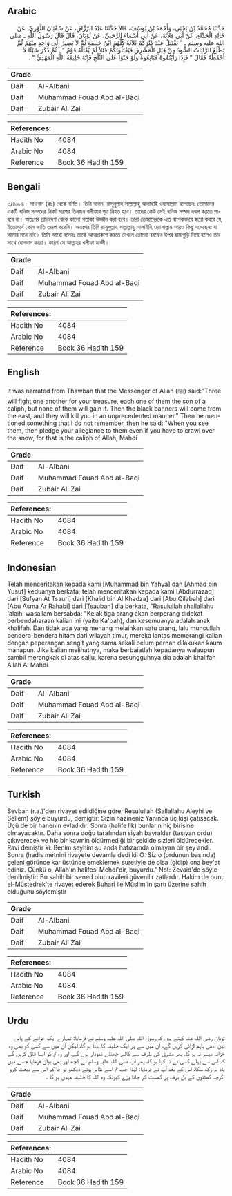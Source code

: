 ## Arabic


<div dir="rtl" lang="ar" style={{fontSize:'larger',backgroundColor:'#f8f9fa',padding:20}}>
حَدَّثَنَا مُحَمَّدُ بْنُ يَحْيَى، وَأَحْمَدُ بْنُ يُوسُفَ، قَالاَ حَدَّثَنَا عَبْدُ الرَّزَّاقِ، عَنْ سُفْيَانَ الثَّوْرِيِّ، عَنْ خَالِدٍ الْحَذَّاءِ، عَنْ أَبِي قِلاَبَةَ، عَنْ أَبِي أَسْمَاءَ الرَّحَبِيِّ، عَنْ ثَوْبَانَ، قَالَ قَالَ رَسُولُ اللَّهِ ـ صلى الله عليه وسلم ـ ‏"‏ يَقْتَتِلُ عِنْدَ كَنْزِكُمْ ثَلاَثَةٌ كُلُّهُمُ ابْنُ خَلِيفَةٍ ثُمَّ لاَ يَصِيرُ إِلَى وَاحِدٍ مِنْهُمْ ثُمَّ تَطْلُعُ الرَّايَاتُ السُّودُ مِنْ قِبَلِ الْمَشْرِقِ فَيَقْتُلُونَكُمْ قَتْلاً لَمْ يُقْتَلْهُ قَوْمٌ ‏"‏ ‏.‏ ثُمَّ ذَكَرَ شَيْئًا لاَ أَحْفَظُهُ فَقَالَ ‏"‏ فَإِذَا رَأَيْتُمُوهُ فَبَايِعُوهُ وَلَوْ حَبْوًا عَلَى الثَّلْجِ فَإِنَّهُ خَلِيفَةُ اللَّهِ الْمَهْدِيُّ ‏"‏ ‏.‏
</div>
<div style={{backgroundColor:'#f8f9fa',padding:20, marginBottom: 10}}><table> <thead> <tr> <th>Grade</th> <th></th> </tr> </thead> <tbody> <tr><td>Daif</td><td>Al-Albani</td></tr><tr><td>Daif</td><td>Muhammad Fouad Abd al-Baqi</td></tr><tr><td>Daif</td><td>Zubair Ali Zai</td></tr></tbody></table><table> <thead> <tr> <th>References:</th> <th></th> </tr> </thead> <tbody><tr><td>Hadith No</td><td>4084</td></tr><tr><td>Arabic No</td><td>4084</td></tr><tr><td>Reference</td><td>Book 36 Hadith 159</td></tr></tbody></table></div>

## Bengali


<div dir="ltr" lang="bn" style={{fontSize:'larger',backgroundColor:'#f8f9fa',padding:20}}>
৩/৪০৮৪। সাওবান (রাঃ) থেকে বর্ণিত। তিনি বলেন, রাসূলুল্লাহ সাল্লাল্লাহু আলাইহি ওয়াসাল্লাম বলেছেনঃ তোমাদের একটি খনিজ সম্পদের নিকট পরপর তিনজন খলীফার পুত্র নিহত হবে। তাদের কেউ সেই খনিজ সম্পদ দখল করতে পারবে না। অতঃপর প্রাচ্যদেশ থেকে কালো পতাকা উড্ডীন করা হবে। তারা তোমাদেরকে এত ব্যাপকভাবে হত্যা করবে যে, ইতোপূর্বে কোন জাতি তদ্রূপ করেনি। অতঃপর তিনি রাসূলুল্লাহ সাল্লাল্লাহু আলাইহি ওয়াসাল্লাম আরও কিছু বলেছেনঃ যা আমার মনে নাই। তিনি আরো বলেনঃ তাকে আত্মপ্রকাশ করতে দেখলে তোমরা বরফের উপর হামাগুড়ি দিয়ে হলেও তার সাথে যোগদান করো। কারণ সে আল্লাহর খলীফা মাহ্দী।
</div>
<div style={{backgroundColor:'#f8f9fa',padding:20, marginBottom: 10}}><table> <thead> <tr> <th>Grade</th> <th></th> </tr> </thead> <tbody> <tr><td>Daif</td><td>Al-Albani</td></tr><tr><td>Daif</td><td>Muhammad Fouad Abd al-Baqi</td></tr><tr><td>Daif</td><td>Zubair Ali Zai</td></tr></tbody></table><table> <thead> <tr> <th>References:</th> <th></th> </tr> </thead> <tbody><tr><td>Hadith No</td><td>4084</td></tr><tr><td>Arabic No</td><td>4084</td></tr><tr><td>Reference</td><td>Book 36 Hadith 159</td></tr></tbody></table></div>

## English


<div dir="ltr" lang="en" style={{fontSize:'larger',backgroundColor:'#f8f9fa',padding:20}}>
It was narrated from Thawban that the Messenger of Allah (ﷺ) said:"Three will fight one another for your treasure, each one of them the son of a caliph, but none of them will gain it. Then the black banners will come from the east, and they will kill you in an unprecedented manner." Then he mentioned something that I do not remember, then he said: "When you see them, then pledge your allegiance to them even if you have to crawl over the snow, for that is the caliph of Allah, Mahdi
</div>
<div style={{backgroundColor:'#f8f9fa',padding:20, marginBottom: 10}}><table> <thead> <tr> <th>Grade</th> <th></th> </tr> </thead> <tbody> <tr><td>Daif</td><td>Al-Albani</td></tr><tr><td>Daif</td><td>Muhammad Fouad Abd al-Baqi</td></tr><tr><td>Daif</td><td>Zubair Ali Zai</td></tr></tbody></table><table> <thead> <tr> <th>References:</th> <th></th> </tr> </thead> <tbody><tr><td>Hadith No</td><td>4084</td></tr><tr><td>Arabic No</td><td>4084</td></tr><tr><td>Reference</td><td>Book 36 Hadith 159</td></tr></tbody></table></div>

## Indonesian


<div dir="ltr" lang="id" style={{fontSize:'larger',backgroundColor:'#f8f9fa',padding:20}}>
Telah menceritakan kepada kami [Muhammad bin Yahya] dan [Ahmad bin Yusuf] keduanya berkata; telah menceritakan kepada kami [Abdurrazaq] dari [Sufyan At Tsauri] dari [Khalid bin Al Khadza] dari [Abu Qilabah] dari [Abu Asma Ar Rahabi] dari [Tsauban] dia berkata, "Rasulullah shallallahu 'alaihi wasallam bersabda: "Kelak tiga orang akan berperang didekat perbendaharaan kalian ini (yaitu Ka'bah), dan kesemuanya adalah anak khalifah. Dan tidak ada yang menang melainkan satu orang, lalu muncullah bendera-bendera hitam dari wilayah timur, mereka lantas memerangi kalian dengan peperangan sengit yang sama sekali belum pernah dilakukan kaum manapun. Jika kalian melihatnya, maka berbaiatlah kepadanya walaupun sambil merangkak di atas salju, karena sesungguhnya dia adalah khalifah Allah Al Mahdi
</div>
<div style={{backgroundColor:'#f8f9fa',padding:20, marginBottom: 10}}><table> <thead> <tr> <th>Grade</th> <th></th> </tr> </thead> <tbody> <tr><td>Daif</td><td>Al-Albani</td></tr><tr><td>Daif</td><td>Muhammad Fouad Abd al-Baqi</td></tr><tr><td>Daif</td><td>Zubair Ali Zai</td></tr></tbody></table><table> <thead> <tr> <th>References:</th> <th></th> </tr> </thead> <tbody><tr><td>Hadith No</td><td>4084</td></tr><tr><td>Arabic No</td><td>4084</td></tr><tr><td>Reference</td><td>Book 36 Hadith 159</td></tr></tbody></table></div>

## Turkish


<div dir="ltr" lang="tr" style={{fontSize:'larger',backgroundColor:'#f8f9fa',padding:20}}>
Sevban (r.a.)'den rivayet edildiğine göre; Resulullah (Sallallahu Aleyhi ve Sellem) şöyle buyurdu, demigtir: Sizin hazineniz Yanında üç kişi çatışacak. Üçü de bir hanenin evIadıdır. Sonra (halife lik) bunların hiç birisine olmayacaktır. Daha sonra doğu tarafından siyah bayraklar (taşıyan ordu) çıkıverecek ve hiç bir kavmin öldürmediği bir şekilde sizleri öldürecekler. Ravi deıniştir ki: Benim şeyhim şu anda hafızamda olmayan bir şey andı. Sonra (hadis metnini rivayete devamla dedi kil O: Siz o (ordunun başında) geleni görünce kar üstünde emeklemek suretiyle de olsa (gidip) ona bey'at ediniz. Çünkü o, Allah'ın halifesi Mehdi'dir, buyurdu." Not: Zevaid'de şöyle denilmiştir: Bu sahih bir sened olup ravileri güvenilir zatlardır. Hakim de bunu el-Müstedrek'te rivayet ederek Buhari ile Müslim'in şartı üzerine sahih olduğunu söylemiştir
</div>
<div style={{backgroundColor:'#f8f9fa',padding:20, marginBottom: 10}}><table> <thead> <tr> <th>Grade</th> <th></th> </tr> </thead> <tbody> <tr><td>Daif</td><td>Al-Albani</td></tr><tr><td>Daif</td><td>Muhammad Fouad Abd al-Baqi</td></tr><tr><td>Daif</td><td>Zubair Ali Zai</td></tr></tbody></table><table> <thead> <tr> <th>References:</th> <th></th> </tr> </thead> <tbody><tr><td>Hadith No</td><td>4084</td></tr><tr><td>Arabic No</td><td>4084</td></tr><tr><td>Reference</td><td>Book 36 Hadith 159</td></tr></tbody></table></div>

## Urdu


<div dir="rtl" lang="ur" style={{fontSize:'larger',backgroundColor:'#f8f9fa',padding:20}}>
ثوبان رضی اللہ عنہ کہتے ہیں کہ رسول اللہ صلی اللہ علیہ وسلم نے فرمایا: تمہارے ایک خزانے کے پاس تین آدمی باہم لڑائی کریں گے، ان میں سے ہر ایک خلیفہ کا بیٹا ہو گا، لیکن ان میں سے کسی کو بھی وہ خزانہ میسر نہ ہو گا، پھر مشرق کی طرف سے کالے جھنڈے نمودار ہوں گے، اور وہ تم کو ایسا قتل کریں گے کہ اس سے پہلے کسی نے نہ کیا ہو گا، پھر آپ صلی اللہ علیہ وسلم نے کچھ اور بھی بیان فرمایا جسے میں یاد نہ رکھ سکا، اس کے بعد آپ نے فرمایا: لہٰذا جب تم اسے ظاہر ہوتے دیکھو تو جا کر اس سے بیعت کرو اگرچہ گھٹنوں کے بل برف پر گھسٹ کر جانا پڑے کیونکہ وہ اللہ کا خلیفہ مہدی ہو گا ۔
</div>
<div style={{backgroundColor:'#f8f9fa',padding:20, marginBottom: 10}}><table> <thead> <tr> <th>Grade</th> <th></th> </tr> </thead> <tbody> <tr><td>Daif</td><td>Al-Albani</td></tr><tr><td>Daif</td><td>Muhammad Fouad Abd al-Baqi</td></tr><tr><td>Daif</td><td>Zubair Ali Zai</td></tr></tbody></table><table> <thead> <tr> <th>References:</th> <th></th> </tr> </thead> <tbody><tr><td>Hadith No</td><td>4084</td></tr><tr><td>Arabic No</td><td>4084</td></tr><tr><td>Reference</td><td>Book 36 Hadith 159</td></tr></tbody></table></div>